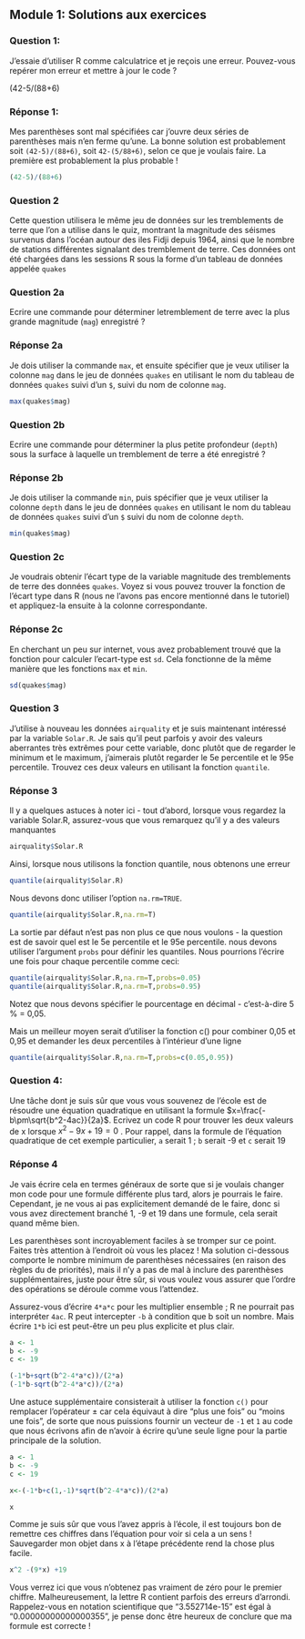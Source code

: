 
## Module 1:  Solutions aux exercices

### Question 1:
J'essaie d'utiliser R comme calculatrice et je reçois une erreur. Pouvez-vous repérer mon erreur et mettre à jour le code ?


(42-5/(88+6)



### Réponse 1:

Mes parenthèses sont mal spécifiées car j'ouvre deux séries de parenthèses mais n'en ferme qu'une.
La bonne solution est probablement soit `(42-5)/(88+6)`, soit `42-(5/88+6)`, selon ce que je voulais faire. La première est probablement la plus probable !

```r
(42-5)/(88+6)
```


### Question 2

Cette question utilisera le même jeu de données sur les tremblements de terre que l'on a utilise dans le quiz, montrant la magnitude des séismes survenus dans l'océan autour des iles Fidji depuis 1964, ainsi que le nombre de stations différentes signalant des tremblement de terre. Ces données ont été chargées dans les sessions R sous la forme d'un tableau de données appelée `quakes` 

### Question 2a
Ecrire une commande pour déterminer letremblement de terre avec la plus grande magnitude (`mag`) enregistré ?


### Réponse 2a

Je dois utiliser la commande `max`, et ensuite spécifier que je veux utiliser la colonne `mag` dans le jeu de données `quakes` en utilisant le nom du tableau de données `quakes` suivi d'un `$`, suivi du nom de colonne `mag`.

```r
max(quakes$mag)

```

### Question 2b
Ecrire une commande pour déterminer la plus petite profondeur (`depth`) sous la surface à laquelle un tremblement de terre a été enregistré ?

### Réponse 2b

Je dois utiliser la commande `min`, puis spécifier que je veux utiliser la colonne `depth` dans le jeu de données `quakes` en utilisant le nom du tableau de données `quakes` suivi d'un `$` suivi du nom de colonne `depth`.

```r
min(quakes$mag)
```


### Question 2c
Je voudrais obtenir l'écart type de la variable magnitude des tremblements de terre des données `quakes`. Voyez si vous pouvez trouver la fonction de l'écart type dans R (nous ne l'avons pas encore mentionné dans le tutoriel) et appliquez-la ensuite à la colonne correspondante.

### Réponse 2c

En cherchant un peu sur internet, vous avez probablement trouvé que la fonction pour calculer l'ecart-type est `sd`. Cela fonctionne de la même manière que les fonctions `max` et `min`.
```r
sd(quakes$mag)
```



### Question 3
J'utilise à nouveau les données `airquality` et je suis maintenant intéressé par la variable `Solar.R`. Je sais qu'il peut parfois y avoir des valeurs aberrantes très extrêmes pour cette variable, donc plutôt que de regarder le minimum et le maximum, j'aimerais plutôt regarder le 5e percentile et le 95e percentile. Trouvez ces deux valeurs en utilisant la fonction `quantile`.


### Réponse 3

Il y a quelques astuces à noter ici - tout d'abord, lorsque vous regardez la variable Solar.R, assurez-vous que vous remarquez qu'il y a des valeurs manquantes
```r
airquality$Solar.R
```

Ainsi, lorsque nous utilisons la fonction quantile, nous obtenons une erreur
```r
quantile(airquality$Solar.R)
```
Nous devons donc utiliser l'option `na.rm=TRUE`.

```r
quantile(airquality$Solar.R,na.rm=T)
```

La sortie par défaut n'est pas non plus ce que nous voulons - la question est de savoir quel est le 5e percentile et le 95e percentile. nous devons utiliser l'argument `probs` pour définir les quantiles. Nous pourrions l'écrire une fois pour chaque percentile comme ceci: 

```r
quantile(airquality$Solar.R,na.rm=T,probs=0.05)
quantile(airquality$Solar.R,na.rm=T,probs=0.95)
```
Notez que nous devons spécifier le pourcentage en décimal - c'est-à-dire 5 % = 0,05.

Mais un meilleur moyen serait d'utiliser la fonction c() pour combiner 0,05 et 0,95 et demander les deux percentiles à l'intérieur d'une ligne

```r
quantile(airquality$Solar.R,na.rm=T,probs=c(0.05,0.95))
```


### Question 4:
Une tâche dont je suis sûr que vous vous souvenez de l'école est de résoudre une équation quadratique en utilisant la formule $x=\frac{-b\pm\sqrt{b^2-4ac}}{2a}$.
Ecrivez un code R pour trouver les deux valeurs de x lorsque $x^2-9x+19=0$ . Pour rappel, dans la formule de l'équation quadratique de cet exemple particulier, `a` serait 1 ; `b` serait -9 et `c` serait 19

### Réponse 4

Je vais écrire cela en termes généraux de sorte que si je voulais changer mon code pour une formule différente plus tard, alors je pourrais le faire. Cependant, je ne vous ai pas explicitement demandé de le faire, donc si vous avez directement branché 1, -9 et 19 dans une formule, cela serait quand même bien.


Les parenthèses sont incroyablement faciles à se tromper sur ce point. Faites très attention à l'endroit où vous les placez ! Ma solution ci-dessous comporte le nombre minimum de parenthèses nécessaires (en raison des règles du de priorités), mais il n'y a pas de mal à inclure des parenthèses supplémentaires, juste pour être sûr, si vous voulez vous assurer que l'ordre des opérations se déroule comme vous l'attendez.

Assurez-vous d'écrire `4*a*c` pour les multiplier ensemble ; R ne pourrait pas interpréter `4ac`.
R peut intercepter `-b` à condition que b soit un nombre. Mais écrire `1*b` ici est peut-être un peu plus explicite et plus clair.


```r

a <- 1
b <- -9
c <- 19

(-1*b+sqrt(b^2-4*a*c))/(2*a)
(-1*b-sqrt(b^2-4*a*c))/(2*a)


```

Une astuce supplémentaire consisterait à utiliser la fonction `c()` pour remplacer l'opérateur $\pm$ car cela équivaut à dire "plus une fois" ou "moins une fois", de sorte que nous puissions fournir un vecteur de `-1` et `1` au code que nous écrivons afin de n'avoir à écrire qu'une seule ligne pour la partie principale de la solution.
```r

a <- 1
b <- -9
c <- 19

x<-(-1*b+c(1,-1)*sqrt(b^2-4*a*c))/(2*a)

x

```

Comme je suis sûr que vous l'avez appris à l'école, il est toujours bon de remettre ces chiffres dans l'équation pour voir si cela a un sens ! Sauvegarder mon objet dans x à l'étape précédente rend la chose plus facile.

```r

x^2 -(9*x) +19
```
Vous verrez ici que vous n'obtenez pas vraiment de zéro pour le premier chiffre. Malheureusement, la lettre R contient parfois des erreurs d'arrondi. Rappelez-vous en notation scientifique que "3.552714e-15" est égal à "0.00000000000000355", je pense donc être heureux de conclure que ma formule est correcte !


